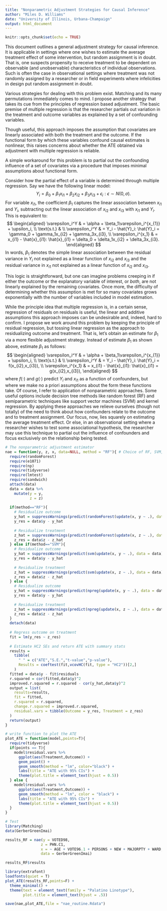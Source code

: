```yaml
---
title: "Nonparametric Adjustment Strategies for Causal Inference"
author: "Miles D. Williams"
date: "University of Illinois, Urbana-Champaign"
output: html_document
---
```


```r
knitr::opts_chunk$set(echo = TRUE)
```

This document outlines a general adjustment strategy for causal inference. It is applicable in settings where one wishes to estimate the average treatment effect of some intervention, but random assignment is in doubt. That is, one suspects propensity to receive treatment to be dependent on observable (and unobservable) characteristics of individual observations. Such is often the case in observational settings where treatment was not randomly assigned by a researcher or in field experiments where infelicities in design put random assignment in doubt.

Various strategies for dealing with this problem exist. Matching and its many permutations immediately comes to mind. I propose another strategy that takes its cue from the principles of regression based adjustment. The basic premise of multiple regression is that the researcher partials out variation in the treatment and outcome variables as explained by a set of confounding variables. 

Though useful, this approach imposes the assumption that covariates are linearly associated with both the treatment and the outcome. If the functional form by which these variables confound causal estimates is nonlinear, this raises concerns about whether the ATE obtained via adjustment with multiple regression is reliable.

A simple workaround for this problem is to partial out the confounding influence of a set of covariates via a procedure that imposes minimal assumptions about functional form. 

Consider how the partial effect of a variable is determined through multiple regression. Say we have the following linear model:
$$Y_i = \beta_0 + \beta_1x_{i1} + \beta_2x_{i2} + \beta_3x_{i3} + \epsilon_i: \epsilon \sim N(0,\sigma).$$
For variable $x_{i1}$, the coefficient $\beta_1$ captures the linear association between $x_{i1}$ and $Y_i$, subtracting out the linear association of $x_{i2}$ and $x_{i3}$ with $x_{i1}$ and $Y_i$. This is equivalent to:
$$
\begin{aligned}
\varepsilon_i^Y & = \alpha + \beta_1\varepsilon_i^{x_{1}} + \upsilon_i, \\
\text{s.t.} & \\
\varepsilon_i^Y & = Y_i - \hat{Y}_i: \hat{Y}_i = \gamma_0 + \gamma_1x_{i2} + \gamma_3x_{i3}, \\
\varepsilon_i^{x_1} & = x_{i1} - \hat{x}_{i1}: \hat{x}_{i1} = \delta_0 + \delta_1x_{i2} + \delta_3x_{i3}.
\end{aligned}
$$
In words, $\beta_1$ denotes the simple linear association between the residual variance in $Y_i$ not explained as a linear function of $x_{i2}$ and $x_{i3}$ and the residual variance in $x_{i1}$ not explained as a linear function of $x_{i2}$ and $x_{i3}$.

This logic is straightforward, but one can imagine problems creeping in if either the outcome or the explanatory variable of interest, or *both*, are not linearly explained by the remaining covariates. Once more, the difficulty of determining whether this assumption is met for so many covariates grows exponentially with the number of variables included in model estimation.

While the principle idea that multiple regression is, in a certain sense, regression of residuals on residuals is useful, the linear and additive assumptions this approach imposes can be undesirable and, indeed, hard to confirm. I propose we work around this problem by keeping the principle of residual regression, but tossing linear regression as the approach to residualizing outcome and treatment. That is, let's obtain an estimate for $\beta_1$ via a more flexible adjustment strategy. Instead of estimate $\beta_1$ as shown above, estimate $\beta_1$ as follows:
$$
\begin{aligned}
\varepsilon_i^Y & = \alpha + \beta_1\varepsilon_i^{x_{1}} + \upsilon_i, \\
\text{s.t.} & \\
\varepsilon_i^Y & = Y_i - \hat{Y}_i: \hat{Y}_i = f(x_{i2},x_{i3}), \\
\varepsilon_i^{x_1} & = x_{i1} - \hat{x}_{i1}: \hat{x}_{i1} = g(x_{i2},x_{i3}),
\end{aligned}
$$
where $f(\cdot)$ and $g(\cdot)$ predict $Y_i$ and $x_{i1}$ as a function of confounders, but where we make no a priori assumptions about the form these functions take. Of course, I refer to application of nonparametric approaches. Some useful options include decision tree methods like random forest (RF) and semiparametric techniques like support vector machines (SVM) and kernel regression. By applying these approaches we relieve ourselves (though not totally) of the need to think about how confounders relate to the outcome and to treatment assignment. Our focus, now, lies squarely on estimating the average treatment effect. Or else, in an observational setting where a researcher wishes to test some associational hypothesis, the researcher may use this technique to partial out the influence of confounders and focus exclusively on the relationship being tested.

```r
# The nonparametric adjustment estimator
nae = function(y, z, x, data=NULL, method = "RF"){ # Choice of RF, SVM, or NP
  require(randomForest)
  require(e1071)
  require(np)
  require(tidyverse)
  require(lmtest)
  require(sandwich)
  attach(data)
  data = data %>%
    mutate(y = y,
           z = z)
  
  if(method=="RF"){
    # Residualize outcome
    y_hat = suppressWarnings(predict(randomForest(update(x, y ~ .), data = data)))
    y_res = data$y - y_hat
  
    # Residualize treatment
    z_hat = suppressWarnings(predict(randomForest(update(x, z ~ .), data = data)))
    z_res = data$z - z_hat
  } else if(method=="SVM"){
    # Residualize outcome
    y_hat = suppressWarnings(predict(svm(update(x, y ~ .), data = data)))
    y_res = data$y - y_hat
  
    # Residualize treatment
    z_hat = suppressWarnings(predict(svm(update(x, z ~ .), data = data)))
    z_res = data$z - z_hat
  } else {
    # Residualize outcome
    y_hat = suppressWarnings(predict(npreg(update(x, y ~ .), data = data)))
    y_res = data$y - y_hat
  
    # Residualize treatment
    z_hat = suppressWarnings(predict(npreg(update(x, z ~ .), data = data)))
    z_res = data$z - z_hat
  }
  detach(data)
  
  # Regress outcome on treatment
  fit = lm(y_res ~ z_res)
  
  # Estimate HC2 SEs and return ATE with summary stats
  results = 
    tibble(
      " " = c("ATE","S.E.","t-value","p-value"),
      Results = coeftest(fit,vcovHC(fit, type = "HC2"))[2,]
    )
  fitted = data$y - fit$residuals
  r.squared = cor(fitted,data$y)^2
  improved.r.squared = r.squared - cor(y_hat,data$y)^2
  output = list(
    results=results, 
    fit = fitted, 
    r.squared = r.squared, 
    change.r.squared = improved.r.squared,
    residual.vars = tibble(Outcome = y_res, Treatment = z_res)
  )
  return(output)
}

# write function to plot the ATE
plot_ATE = function(model,points=T){
  require(tidyverse)
  if(points == T){
    model$residual.vars %>%
      ggplot(aes(Treatment,Outcome)) + 
      geom_point() + 
      geom_smooth(method = "lm", color="black") +
      labs(title = "ATE with 95% CIs") + 
      theme(plot.title = element_text(hjust = 0.5))
  } else {
    model$residual.vars %>%
      ggplot(aes(Treatment,Outcome)) +
      geom_smooth(method = "lm", color = "black") + 
      labs(title = "ATE with 95% CIs") + 
      theme(plot.title = element_text(hjust = 0.5))
  }
}
```

```r
# Test
library(Matching)
data(GerberGreenImai)

results_RF = nae(y = VOTED98, 
                z = PHN.C1,
                x = ~ AGE + VOTE96.1 + PERSONS + NEW + MAJORPTY + WARD, 
                data = GerberGreenImai)
```

```r
results_RF$results
```

```r
library(extrafont)
loadfonts(quiet = T)
plot_ATE(results_RF,points=F) +
  theme_minimal() + 
  theme(text = element_text(family = "Palatino Linotype"),
        plot.title = element_text(hjust = .5))
```

```r
save(nae,plot_ATE,file = "nae_routine.Rdata")
```

